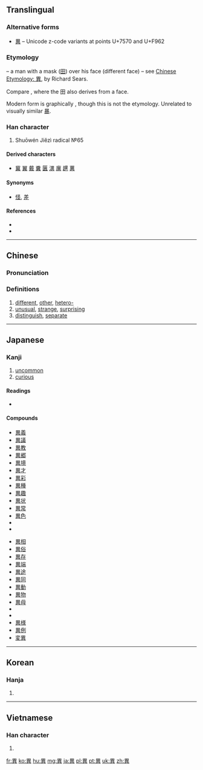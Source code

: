 {{also|异|畀|暴}}
==Translingual==

===Alternative forms===
* [[異]] – Unicode z-code variants at points U+7570 and U+F962

===Etymology===
{{Han etyl}}
{{liushu|i}} – a man with a mask ([[田]]) over his face (different face) – see [http://www.chineseetymology.org/CharacterASP/CharacterEtymology.aspx?characterInput=%E7%95%B0&submitButton1=Etymology Chinese Etymology: 異], by Richard Sears.

Compare {{m|mul|鬼||demon|sc=Hani}}, where the 田 also derives from a face.

Modern form is graphically {{Han compound|田|共}}, though this is not the etymology. Unrelated to visually similar [[暴]].

===Han character===
{{Han char|rn=102|rad=田|as=06|sn=11|four=60801|canj=WTC|ids=⿱田共}}
# Shuōwén Jiězì radical №65

====Derived characters====
* [[冀]] [[翼]] [[戴]] [[糞]] [[㔴]] [[潩]] [[廙]] [[趩]] [[䔬]]

====Synonyms====
* [[怪]], [[差]]

====References====
* {{Han ref|kx=0763.180|dkj=21866|dj=1173.050|hdz=42540.050|uh=7570|ud=30064|bh=B2A7|bd=45735}}
* {{Han ref|uh=F962}}

----

==Chinese==
{{zh-forms|s=异}}

===Pronunciation===
{{zh-pron
|m=yì
|c=ji6
|mc=y
|oc=y
|ma=
|cat=a
}}

===Definitions===
{{zh-hanzi}}

# [[different]], [[other]], [[hetero-]]
# [[unusual]], [[strange]], [[surprising]]
# [[distinguish]], [[separate]]

----

==Japanese==

===Kanji===
{{ja-kanji|grade=6|rs=田07}}

# [[uncommon]]
# [[curious]]

====Readings====
* {{ja-readings|on=[[い]] (i)|kun=[[こと]] (koto), [[ことなる]] (kotonaru), [[あやしい]] (ayashii)}}

====Compounds====
{{top2}}
* [[異義]]
* [[異議]]
* [[異教]]
* [[異郷]]
* [[異境]]
* [[異才]]
* [[異彩]]
* [[異種]]
* [[異趣]]
* [[異状]]
* [[異常]]
* [[異色]]
* {{term|異人||[[foreigner]], [[stranger]]|tr=[[いじん]], [[ijin]]|sc=Jpan|lang=ja}}
* {{term|異国人||[[foreigner]], [[stranger]]|tr=[[いこくじん]], [[ikokujin]]|sc=Jpan|lang=ja}}
{{mid2}}
* [[異相]]
* [[異俗]]
* [[異存]]
* [[異端]]
* [[異途]]
* [[異同]]
* [[異動]]
* [[異物]]
* [[異母]]
* {{term|異邦||[[foreign country]]|tr=[[いほう]], [[ihō]]|sc=Jpan|lang=ja}}
* {{term|異邦人||[[foreigner]], [[stranger]]|tr=[[いほうじん]], [[ihōjin]]|sc=Jpan|lang=ja}}
* [[異様]]
* [[異例]]
* [[変異]]
{{bottom}}

----

==Korean==

===Hanja===
{{ko-hanja|hangeul=이|eumhun=|rv=i|mr=i|y=i}}

# {{defn|lang=ko|sort=田07}}

----

==Vietnamese==

===Han character===
{{vi-hantu|[[dị]]|rs=田07}}

# {{defn|lang=vi|sort=田07}}

[[fr:異]]
[[ko:異]]
[[hu:異]]
[[mg:異]]
[[ja:異]]
[[pl:異]]
[[pt:異]]
[[uk:異]]
[[zh:異]]
